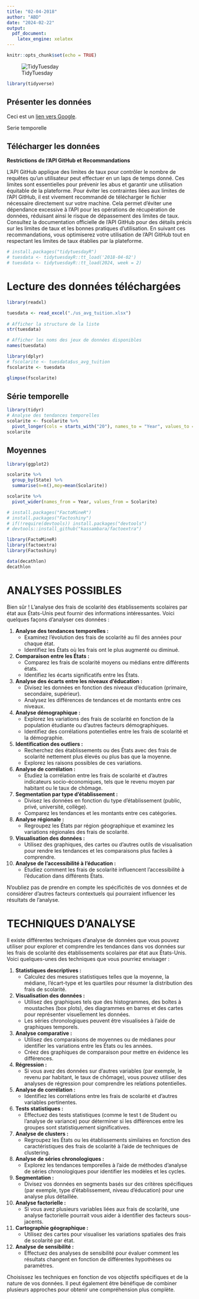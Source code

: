 ```yaml
---
title: "02-04-2018"
author: "ABD"
date: "2024-02-22"
output:
  pdf_document: 
    latex_engine: xelatex
---
```


```r
knitr::opts_chunk$set(echo = TRUE)
```

![TidyTuesday](../../tt_logo.png)

```r
library(tidyverse)
```

\newpage

## Présenter les données

Ceci est un [lien vers Google](http://www.google.com).

Serie temporelle [\textcolor{blue}{lien vers la Section 2}](#section-2)


<!-- ![Sujet](https://onlinembapage.com/average-tuition-and-educational-attainment-in-the-united-states/) -->





## Télécharger les données

**Restrictions de l'API GitHub et Recommandations**

L'API GitHub applique des limites de taux pour contrôler le nombre de requêtes qu'un utilisateur peut effectuer en un laps de temps donné. Ces limites sont essentielles pour prévenir les abus et garantir une utilisation équitable de la plateforme.
Pour éviter les contraintes liées aux limites de l'API GitHub, il est vivement recommandé de télécharger le fichier nécessaire directement sur votre machine. Cela permet d'éviter une dépendance excessive à l'API pour les opérations de récupération de données, réduisant ainsi le risque de dépassement des limites de taux. Consultez la documentation officielle de l'API GitHub pour des détails précis sur les limites de taux et les bonnes pratiques d'utilisation.
En suivant ces recommandations, vous optimiserez votre utilisation de l'API GitHub tout en respectant les limites de taux établies par la plateforme.

```r
# install.packages("tidytuesdayR") 
# tuesdata <- tidytuesdayR::tt_load('2018-04-02')
# tuesdata <- tidytuesdayR::tt_load(2024, week = 2)

```




# Lecture des données téléchargées

```r
library(readxl)

tuesdata <- read_excel("./us_avg_tuition.xlsx")
  
# Afficher la structure de la liste
str(tuesdata)

# Afficher les noms des jeux de données disponibles
names(tuesdata)
```

```r
library(dplyr)
# fscolarite <- tuesdata$us_avg_tuition
fscolarite <- tuesdata

glimpse(fscolarite)

```





## Série temporelle {#section-2}

```r
library(tidyr)
# Analyse des tendances temporelles
scolarite <- fscolarite %>%
  pivot_longer(cols = starts_with("20"), names_to = "Year", values_to = "Scolarite")
scolarite
```

\newpage

## Moyennes 

```r
library(ggplot2)

scolarite %>% 
  group_by(State) %>%
  summarise(n=n(),moy=mean(Scolarite))

```


```r
scolarite %>% 
  pivot_wider(names_from = Year, values_from = Scolarite)
```


```r
# install.packages("FactoMineR")
# install.packages("Factoshiny")
# if(!require(devtools)) install.packages("devtools")
# devtools::install_github("kassambara/factoextra")

library(FactoMineR)
library(factoextra)
library(Factoshiny)
```

```r
data(decathlon)
decathlon
```



# ANALYSES POSSIBLES
Bien sûr ! L'analyse des frais de scolarité des établissements scolaires par état aux États-Unis peut fournir des informations intéressantes. Voici quelques façons d'analyser ces données :

1. **Analyse des tendances temporelles :**
   - Examinez l'évolution des frais de scolarité au fil des années pour chaque état.
   - Identifiez les États où les frais ont le plus augmenté ou diminué.

2. **Comparaison entre les États :**
   - Comparez les frais de scolarité moyens ou médians entre différents états.
   - Identifiez les écarts significatifs entre les États.

3. **Analyse des écarts entre les niveaux d'éducation :**
   - Divisez les données en fonction des niveaux d'éducation (primaire, secondaire, supérieur).
   - Analysez les différences de tendances et de montants entre ces niveaux.

4. **Analyse démographique :**
   - Explorez les variations des frais de scolarité en fonction de la population étudiante ou d'autres facteurs démographiques.
   - Identifiez des corrélations potentielles entre les frais de scolarité et la démographie.

5. **Identification des outliers :**
   - Recherchez des établissements ou des États avec des frais de scolarité nettement plus élevés ou plus bas que la moyenne.
   - Explorez les raisons possibles de ces variations.

6. **Analyse de corrélation :**
   - Étudiez la corrélation entre les frais de scolarité et d'autres indicateurs socio-économiques, tels que le revenu moyen par habitant ou le taux de chômage.

7. **Segmentation par type d'établissement :**
   - Divisez les données en fonction du type d'établissement (public, privé, université, collège).
   - Comparez les tendances et les montants entre ces catégories.

8. **Analyse régionale :**
   - Regroupez les États par région géographique et examinez les variations régionales des frais de scolarité.

9. **Visualisation des données :**
   - Utilisez des graphiques, des cartes ou d'autres outils de visualisation pour rendre les tendances et les comparaisons plus faciles à comprendre.

10. **Analyse de l'accessibilité à l'éducation :**
    - Étudiez comment les frais de scolarité influencent l'accessibilité à l'éducation dans différents États.

N'oubliez pas de prendre en compte les spécificités de vos données et de considérer d'autres facteurs contextuels qui pourraient influencer les résultats de l'analyse.



# TECHNIQUES D'ANALYSE
Il existe différentes techniques d'analyse de données que vous pouvez utiliser pour explorer et comprendre les tendances dans vos données sur les frais de scolarité des établissements scolaires par état aux États-Unis. Voici quelques-unes des techniques que vous pourriez envisager :

1. **Statistiques descriptives :**
   - Calculez des mesures statistiques telles que la moyenne, la médiane, l'écart-type et les quartiles pour résumer la distribution des frais de scolarité.

2. **Visualisation des données :**
   - Utilisez des graphiques tels que des histogrammes, des boîtes à moustaches (box plots), des diagrammes en barres et des cartes pour représenter visuellement les données.
   - Les séries chronologiques peuvent être visualisées à l'aide de graphiques temporels.

3. **Analyse comparative :**
   - Utilisez des comparaisons de moyennes ou de médianes pour identifier les variations entre les États ou les années.
   - Créez des graphiques de comparaison pour mettre en évidence les différences.

4. **Régression :**
   - Si vous avez des données sur d'autres variables (par exemple, le revenu par habitant, le taux de chômage), vous pouvez utiliser des analyses de régression pour comprendre les relations potentielles.

5. **Analyse de corrélation :**
   - Identifiez les corrélations entre les frais de scolarité et d'autres variables pertinentes.

6. **Tests statistiques :**
   - Effectuez des tests statistiques (comme le test t de Student ou l'analyse de variance) pour déterminer si les différences entre les groupes sont statistiquement significatives.

7. **Analyse de clusters :**
   - Regroupez les États ou les établissements similaires en fonction des caractéristiques des frais de scolarité à l'aide de techniques de clustering.

8. **Analyse de séries chronologiques :**
   - Explorez les tendances temporelles à l'aide de méthodes d'analyse de séries chronologiques pour identifier les modèles et les cycles.

9. **Segmentation :**
   - Divisez vos données en segments basés sur des critères spécifiques (par exemple, type d'établissement, niveau d'éducation) pour une analyse plus détaillée.

10. **Analyse factorielle :**
    - Si vous avez plusieurs variables liées aux frais de scolarité, une analyse factorielle pourrait vous aider à identifier des facteurs sous-jacents.

11. **Cartographie géographique :**
    - Utilisez des cartes pour visualiser les variations spatiales des frais de scolarité par état.

12. **Analyse de sensibilité :**
    - Effectuez des analyses de sensibilité pour évaluer comment les résultats changent en fonction de différentes hypothèses ou paramètres.

Choisissez les techniques en fonction de vos objectifs spécifiques et de la nature de vos données. Il peut également être bénéfique de combiner plusieurs approches pour obtenir une compréhension plus complète.








